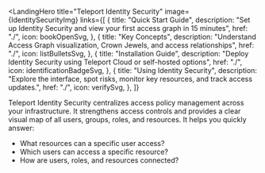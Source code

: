 
<LandingHero
  title="Teleport Identity Security"
  image={IdentitySecurityImg}
  links={[
    {
      title: "Quick Start Guide",
      description: "Set up Identity Security and view your first access graph in 15 minutes",
      href: "./",
      icon: bookOpenSvg,
    },
    {
      title: "Key Concepts",
      description: "Understand Access Graph visualization, Crown Jewels, and access relationships",
      href: "./",
      icon: listBulletsSvg,
    },
    {
      title: "Installation Guide",
      description: "Deploy Identity Security using Teleport Cloud or self-hosted options",
      href: "./",
      icon: identificationBadgeSvg,
    },
    {
      title: "Using Identity Security",
      description: "Explore the interface, spot risks, monitor key resources, and track access updates.",
      href: "./",
      icon: verifySvg,
    },
  ]}
>
  Teleport Identity Security centralizes access policy management across your infrastructure. It strengthens access controls and provides a clear visual map of all users, groups, roles, and resources. It helps you quickly answer:
  - What resources can a specific user access?
  - Which users can access a specific resource?
  - How are users, roles, and resources connected?
</LandingHero>